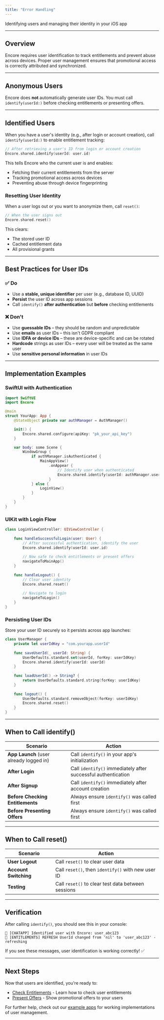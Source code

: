 ```yaml
---
title: "Error Handling"
---
```

Identifying users and managing their identity in your iOS app

---

## Overview

Encore requires user identification to track entitlements and prevent abuse across devices. Proper user management ensures that promotional access is correctly attributed and synchronized.

---

## Anonymous Users

Encore does **not** automatically generate user IDs. You must call `identify(userId:)` before checking entitlements or presenting offers.

---

## Identified Users

When you have a user's identity (e.g., after login or account creation), call `identify(userId:)` to enable entitlement tracking:

```swift
// After retrieving a user's ID from login or account creation
Encore.shared.identify(userId: user.id)
```

This tells Encore who the current user is and enables:
- Fetching their current entitlements from the server
- Tracking promotional access across devices
- Preventing abuse through device fingerprinting

### Resetting User Identity

When a user logs out or you want to anonymize them, call `reset()`:

```swift
// When the user signs out
Encore.shared.reset()
```

This clears:
- The stored user ID
- Cached entitlement data
- All provisional grants

---

## Best Practices for User IDs

### ✅ Do

- Use a **stable, unique identifier** per user (e.g., database ID, UUID)
- **Persist** the user ID across app sessions
- Call `identify()` **after authentication** but **before** checking entitlements

### ❌ Don't

- Use **guessable IDs** – they should be random and unpredictable
- Use **emails** as user IDs – this isn't GDPR compliant
- Use **IDFA or device IDs** – these are device-specific and can be rotated
- **Hardcode** strings as user IDs – every user will be treated as the same user
- Use **sensitive personal information** in user IDs

---

## Implementation Examples

### SwiftUI with Authentication

```swift
import SwiftUI
import Encore

@main
struct YourApp: App {
    @StateObject private var authManager = AuthManager()

    init() {
        Encore.shared.configure(apiKey: "pk_your_api_key")
    }

    var body: some Scene {
        WindowGroup {
            if authManager.isAuthenticated {
                MainAppView()
                    .onAppear {
                        // Identify user when authenticated
                        Encore.shared.identify(userId: authManager.userId)
                    }
            } else {
                LoginView()
            }
        }
    }
}
```

### UIKit with Login Flow

```swift
class LoginViewController: UIViewController {
    
    func handleSuccessfulLogin(user: User) {
        // After successful authentication, identify the user
        Encore.shared.identify(userId: user.id)
        
        // Now safe to check entitlements or present offers
        navigateToMainApp()
    }
    
    func handleLogout() {
        // Clear user identity
        Encore.shared.reset()
        
        // Navigate to login
        navigateToLogin()
    }
}
```

### Persisting User IDs

Store your user ID securely so it persists across app launches:

```swift
class UserManager {
    private let userIdKey = "com.yourapp.userId"
    
    func saveUserId(_ userId: String) {
        UserDefaults.standard.set(userId, forKey: userIdKey)
        Encore.shared.identify(userId: userId)
    }
    
    func loadUserId() -> String? {
        return UserDefaults.standard.string(forKey: userIdKey)
    }
    
    func logout() {
        UserDefaults.standard.removeObject(forKey: userIdKey)
        Encore.shared.reset()
    }
}
```

---

## When to Call identify()

| Scenario | Action |
|----------|--------|
| **App Launch** (user already logged in) | Call `identify()` in your app's initialization |
| **After Login** | Call `identify()` immediately after successful authentication |
| **After Signup** | Call `identify()` immediately after account creation |
| **Before Checking Entitlements** | Always ensure `identify()` was called first |
| **Before Presenting Offers** | Always ensure `identify()` was called first |

---

## When to Call reset()

| Scenario | Action |
|----------|--------|
| **User Logout** | Call `reset()` to clear user data |
| **Account Switching** | Call `reset()`, then `identify()` with new user ID |
| **Testing** | Call `reset()` to clear test data between sessions |

---

## Verification

After calling `identify()`, you should see this in your console:

```
🔧 [CHATAPP] Identified user with Encore: user_abc123
🔄 [ENTITLEMENTS] REFRESH UserId changed from 'nil' to 'user_abc123' - refreshing
```

If you see these messages, user identification is working correctly! ✅

---

## Next Steps

Now that users are identified, you're ready to:

- [Check Entitlements](./checking-entitlements) - Learn how to check user entitlements
- [Present Offers](./presenting-offers) - Show promotional offers to your users

For further help, check out our [example apps](../EncoreSwiftUIDemo) for working implementations of user management.